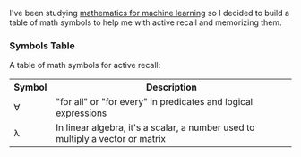 <SmoothRender>

I've been studying [mathematics for machine learning](/series/mathematics-for-machine-learning) so I decided to build a table of math symbols to help me with active recall and memorizing them.

### Symbols Table

A table of math symbols for active recall:

<table>
  <tr>
    <th>Symbol</th>
    <th>Description</th>
  </tr>
  <tr>
    <td>∀</td>
    <td>"for all" or "for every" in predicates and logical expressions</td>
  </tr>
  <tr>
    <td>λ</td>
    <td>
      In linear algebra, it's a scalar, a number used to multiply a vector or
      matrix
    </td>
  </tr>
</table>

</SmoothRender>
